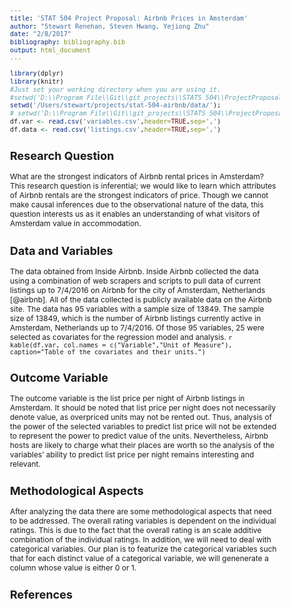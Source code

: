 ```yaml
---
title: 'STAT 504 Project Proposal: Airbnb Prices in Amsterdam'
author: "Stewart Renehan, Steven Hwang, Yejiong Zhu"
date: "2/8/2017"
bibliography: bibliography.bib
output: html_document
---
```


```r
library(dplyr)
library(knitr)
#Just set your working directory when you are using it.
#setwd('D:\\Program File\\Git\\git_projects\\STATS 504\\ProjectProposal\\stat-504-airbnb\\data')
setwd('/Users/stewart/projects/stat-504-airbnb/data/');
# setwd('D:\\Program File\\Git\\git_projects\\STATS 504\\ProjectProposal\\stat-504-airbnb\\data')
df.var <- read.csv('variables.csv',header=TRUE,sep=',')
df.data <- read.csv('listings.csv',header=TRUE,sep=',')
```

<!-- your names;
the title of the project;
a brief description of the research question, identifying whether it has inferential or predictive objectives;
a brief but clear and complete description of the associated data set that includes:
data collection process (e.g., describe the sample or experimental design),
units of measurement for all variables,
data structure (e.g., if your data are on 50 U.S. states with the sample size of 354, explain where the number 354 is coming from);
a clear identification of the outcome variable;
a brief description of any unusual methodological aspects that are already apparent (e.g., homoscedasticity, outliers, or dependent data structure);
a few key references.
The entire project proposal, including references, should not exceed one double-sided page in a normal size font (12pts).  --> 

<style type="text/css">
body{ /* Normal  */
   font-size: 12px;
}
</style>

## Research Question
What are the strongest indicators of Airbnb rental prices in Amsterdam? This research question is inferential; we would like to learn which attributes of Airbnb rentals are the strongest indicators of price. Though we cannot make causal inferences due to the observational nature of the data, this question interests us as it enables an understanding of what visitors of Amsterdam value in accommodation.

## Data and Variables
The data obtained from Inside Airbnb. Inside Airbnb collected the data using a combination of web scrapers and scripts to pull data of current listings up to 7/4/2016 on Airbnb for the city of Amsterdam, Netherlands [@airbnb]. All of the data collected is publicly available data on the Airbnb site. The data has 95 variables with a sample size of 13849. The sample size of 13849, which is the number of Airbnb listings currently active in Amsterdam, Netherlands up to 7/4/2016. Of those 95 variables, 25 were selected as covariates for the regression model and analysis. 
`r kable(df.var, col.names = c("Variable","Unit of Measure"), caption="Table of the covariates and their units.")`

## Outcome Variable
The outcome variable is the list price per night of Airbnb listings in Amsterdam. It should be noted that list price per night does not necessarily denote value, as overpriced units may not be rented out. Thus, analysis of the power of the selected variables to predict list price will not be extended to represent the power to predict value of the units. Nevertheless, Airbnb hosts are likely to charge what their places are worth so the analysis of the variables' ability to predict list price per night remains interesting and relevant.

## Methodological Aspects
After analyzing the data there are some methodological aspects that need to be addressed. The overall rating variables is dependent on the individual ratings. This is due to the fact that the overall rating is an scale additive combination of the individual ratings. In addition, we will need to deal with categorical variables. Our plan is to featurize the categorical variables such that for each distinct value of a categorical variable, we will genenerate a column whose value is either 0 or 1. 

## References
